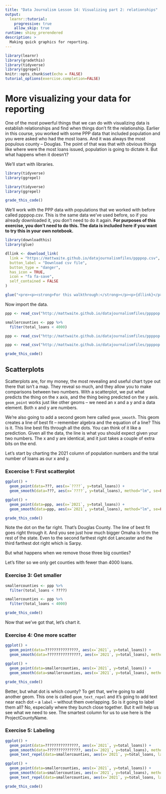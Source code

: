 ```yaml
---
title: "Data Journalism Lesson 14: Visualizing part 2: relationships"
output: 
  learnr::tutorial:
    progressive: true
    allow_skip: true
runtime: shiny_prerendered
description: >
  Making quick graphics for reporting.
---
```

```r
library(learnr)
library(gradethis)
library(tidyverse)
library(ggrepel)
knitr::opts_chunk$set(echo = FALSE)
tutorial_options(exercise.completion=FALSE)
```

# More visualizing your data for reporting

One of the most powerful things that we can do with visualizing data is establish relationships and find when things don't fit the relationship. Earlier in this course, you worked with some PPP data that included population and you were asked who had the most loans. And it was always the most populous county -- Douglas. The point of that was that with obvious things like where were the most loans issued, population is going to dictate it. But what happens when it doesn't? 

We'll start with libraries. 

```r
library(tidyverse)
library(ggrepel)
```
```r
library(tidyverse)
library(ggrepel)
```
```r
grade_this_code()
```

We'll work with the PPP data with populations that we worked with before called ppppop.csv. This is the same data we've used before, so if you already downloaded it, you don't need to do it again. **For purposes of this exercise, you don't need to do this. The data is included here if you want to try this in your own notebook.**

```r
library(downloadthis)
library(glue)

dllink <- download_link(
  link = "https://mattwaite.github.io/datajournalismfiles/ppppop.csv",
  button_label = "Download csv file",
  button_type = "danger",
  has_icon = TRUE,
  icon = "fa fa-save",
  self_contained = FALSE
)

glue("<pre><p><strong>For this walkthrough:</strong></p><p>{dllink}</p></pre>")

```

Now import the data.

```r
ppp <- read_csv("http://mattwaite.github.io/datajournalismfiles/ppppop.csv")

smallercounties <- ppp %>%
  filter(total_loans < 4000)
```
```r
ppp <- read_csv("http://mattwaite.github.io/datajournalismfiles/ppppop.csv")
```
```r
ppp <- read_csv("http://mattwaite.github.io/datajournalismfiles/ppppop.csv")
```
```r
grade_this_code()
```

## Scatterplots

Scatterplots are, for my money, the most revealing and useful chart type out there that isn't a map. They reveal so much, and they allow you to make comparisons between two numbers. With a scatterplot, we put what predicts the thing on the x axis, and the thing being predicted on the y axis. `geom_point` works just like other geoms -- we need an x and a y and a data element. Both x and y  are numbers. 

We're also going to add a second geom here called `geom_smooth`. This geom creates a line of best fit -- remember algebra and the equation of a line? This is it. This line best fits through all the dots. You can think of it like a prediction. Given all the data, the line is what you should expect given your two numbers. The x and y are identical, and it just takes a couple of extra bits on the end. 

Let's start by charting the 2021 column of population numbers and the total number of loans as our x and y.  

### Excercise 1: First scatterplot

```r
ggplot() + 
  geom_point(data=???, aes(x=`????`, y=total_loans)) + 
  geom_smooth(data=???, aes(x=`????`, y=total_loans), method="lm", se=FALSE)
```
```r
ggplot() + 
  geom_point(data=ppp, aes(x=`2021`, y=total_loans)) + 
  geom_smooth(data=ppp, aes(x=`2021`, y=total_loans), method="lm", se=FALSE)
```
```r
grade_this_code()
```

Note the dot on the far right. That's Douglas County. The line of best fit goes right through it. And you see just how much bigger Omaha is from the rest of the state. Even to the second farthest right dot Lancaster and the third farthest dot right which is Sarpy. 

But what happens when we remove those three big counties? 

Let's filter so we only get counties with fewer than 4000 loans.

### Exercise 3: Get smaller

```r
smallercounties <- ppp %>%
  filter(total_loans < ????)
```
```r
smallercounties <- ppp %>%
  filter(total_loans < 4000)
```
```r
grade_this_code()
```

Now that we've got that, let's chart it.

### Exercise 4: One more scatter

```r
ggplot() + 
  geom_point(data=???????????????, aes(x=`2021`, y=total_loans)) + 
  geom_smooth(data=???????????????, aes(x=`2021`, y=total_loans), method="lm", se=FALSE)
```
```r
ggplot() + 
  geom_point(data=smallercounties, aes(x=`2021`, y=total_loans)) + 
  geom_smooth(data=smallercounties, aes(x=`2021`, y=total_loans), method="lm", se=FALSE)
```
```r
grade_this_code()
```

Better, but what dot is which county? To get that, we're going to add another geom. This one is called `geom_text_repel` and it's going to add text near each dot -- a `label` -- without them overlapping. So is it going to label them all? No, especially where they bunch close together. But it will help us see what we need to see. The smartest column for us to use here is the ProjectCountyName.

### Exercise 5: Labeling

```r
ggplot() + 
  geom_point(data=???????????????, aes(x=`2021`, y=total_loans)) + 
  geom_smooth(data=???????????????, aes(x=`2021`, y=total_loans), method="lm", se=FALSE) +
  geom_text_repel(data=smallercounties, aes(x=`2021`, y=total_loans, label=???????????????))
```
```r
ggplot() + 
  geom_point(data=smallercounties, aes(x=`2021`, y=total_loans)) + 
  geom_smooth(data=smallercounties, aes(x=`2021`, y=total_loans), method="lm", se=FALSE) +
  geom_text_repel(data=smallercounties, aes(x=`2021`, y=total_loans, label=ProjectCountyName))
```
```r
grade_this_code()
```
